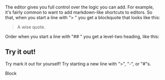 The editor gives you full control over the logic you can add. For example, it's fairly common to want to add markdown-like shortcuts to editors. So that, when you start a line with "> " you get a blockquote that looks like this:

> A wise quote.

Order when you start a line with "## " you get a level-two heading, like this:

## Try it out!

Try <span>mark</span> it out for yourself! Try starting a new line with ">", "-", or "#"s.

<div>Block</div>
